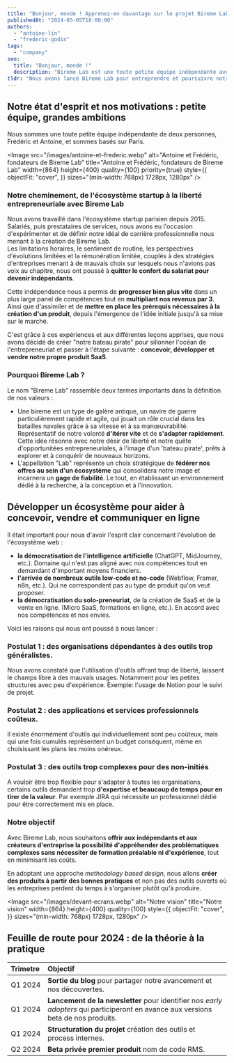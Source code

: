 ```yaml
---
title: "Bonjour, monde ! Apprenez-en davantage sur le projet Bireme Lab"
publishedAt: "2024-03-05T18:00:00"
authors:
  - "antoine-lin"
  - "frederic-godin"
tags:
  - "company"
seo:
  title: "Bonjour, monde !"
  description: "Bireme Lab est une toute petite équipe indépendante avec pour objectif de créer des micro-saas spécialisés pour les créateurs de contenu et les entreprises"
tldr: "Nous avons lancé Bireme Lab pour entreprendre et poursuivre notre recherche d'indépendance. Notre objectif est de créer des micro-saas spécialisés pour les créateurs de contenu et les entreprises. Notre feuille de route pour le Q1 et Q2 2024 inclut le lancement d'un blog, d'une newsletter, et l'accès à notre premier produit en beta privé."
---
```


## Notre état d'esprit et nos motivations : petite équipe, grandes ambitions

Nous sommes une toute petite équipe indépendante de deux personnes, Frédéric et Antoine, et sommes basés sur Paris.

<Image
  src="/images/antoine-et-frederic.webp"
  alt="Antoine et Frédéric, fondateurs de Bireme Lab"
  title="Antoine et Frédéric, fondateurs de Bireme Lab"
  width={864}
  height={400}
  quality={100}
  priority={true}
  style={{
    objectFit: "cover",
  }}
  sizes="(min-width: 768px) 1728px, 1280px"
/>

### Notre cheminement, de l'écosystème startup à la liberté entrepreneuriale avec Bireme Lab

Nous avons travaillé dans l'écosystème startup parisien depuis 2015. Salariés, puis prestataires de services, nous avons eu l'occasion d'expérimenter et de définir notre idéal de carrière professionnelle nous menant à la création de Bireme Lab.   
Les limitations horaires, le sentiment de routine, les perspectives d'évolutions limitées et la rémunération limitée, couplés à des stratégies d'entreprises menant à de mauvais choix sur lesquels nous n'avions pas voix au chapitre, nous ont poussé à **quitter le confort du salariat pour devenir indépendants**.

Cette indépendance nous a permis de **progresser bien plus vite** dans un plus large panel de compétences tout en **multipliant nos revenus par 3**. Ainsi que d'assimiler et de **mettre en place les prérequis nécessaires à la création d'un produit**, depuis l'émergence de l'idée initiale jusqu'à sa mise sur le marché.

C'est grâce à ces expériences et aux différentes leçons apprises, que nous avons décidé de créer "notre bateau pirate" pour sillonner l'océan de l'entrepreneuriat et passer à l'étape suivante : **concevoir, développer et vendre notre propre produit SaaS**.

### Pourquoi Bireme Lab ?

Le nom "Bireme Lab" rassemble deux termes importants dans la définition de nos valeurs :
- Une bireme est un type de galère antique, un navire de guerre particulièrement rapide et agile, qui jouait un rôle crucial dans les batailles navales grâce à sa vitesse et à sa manœuvrabilité. Représentatif de notre volonté **d'itérer vite** et de **s'adapter rapidement**. Cette idée résonne avec notre désir de liberté et notre quête d'opportunitées entrepreneuriales, à l'image d'un 'bateau pirate', prêts à explorer et à conquérir de nouveaux horizons.
- L'appellation "Lab" représente un choix stratégique de **fédérer nos offres au sein d'un écosystème** qui consolidera notre image et incarnera un **gage de fiabilité**. Le tout, en établissant un environnement dédié à la recherche, à la conception et à l'innovation.

## Développer un écosystème pour aider à concevoir, vendre et communiquer en ligne

Il était important pour nous d'avoir l'esprit clair concernant l'évolution de l'écosystème web :
- **la démocratisation de l'intelligence artificielle** (ChatGPT, MidJourney, etc.). Domaine qui n'est pas aligné avec nos compétences tout en demandant d'important moyens financiers.
- **l'arrivée de nombreux outils low-code et no-code** (Webflow, Framer, n8n, etc.). Qui ne correspondent pas au type de produit qu'on veut proposer.
- **la démocratisation du solo-preneuriat**, de la création de SaaS et de la vente en ligne. (Micro SaaS, formations en ligne, etc.). En accord avec nos compétences et nos envies.

Voici les raisons qui nous ont poussé à nous lancer :

### Postulat 1 : des organisations dépendantes à des outils trop généralistes.

Nous avons constaté que l'utilisation d'outils offrant trop de liberté, laissent le champs libre à des mauvais usages. Notamment pour les petites structures avec peu d'expérience. Exemple: l'usage de Notion pour le suivi de projet.  

### Postulat 2 : des applications et services professionnels coûteux.

Il existe énormément d'outils qui individuellement sont peu coûteux, mais qui une fois cumulés représentent un budget conséquent, même en choisissant les plans les moins onéreux.

### Postulat 3 : des outils trop complexes pour des non-initiés

A vouloir être trop flexible pour s'adapter à toutes les organisations, certains outils demandent trop **d'expertise et beaucoup de temps pour en tirer de la valeur**. Par exemple JIRA qui nécessite un professionnel dédié pour être correctement mis en place.

### Notre objectif

Avec Bireme Lab, nous souhaitons **offrir aux indépendants et aux créateurs d'entreprise la possibilité d'appréhender des problématiques complexes sans nécessiter de formation préalable ni d'expérience**, tout en minimisant les coûts.

En adoptant une approche *methodology based design*, nous allons **créer des produits à partir des bonnes pratiques** et non pas des outils ouverts où les entreprises perdent du temps à s'organiser plutôt qu'à produire.

<Image
  src="/images/devant-ecrans.webp"
  alt="Notre vision"
  title="Notre vision"
  width={864}
  height={400}
  quality={100}
  style={{
    objectFit: "cover",
  }}
  sizes="(min-width: 768px) 1728px, 1280px"
/>

## Feuille de route pour 2024 : de la théorie à la pratique

| Trimetre | Objectif                                                                                                                                                                     |
|:---------|:-----------------------------------------------------------------------------------------------------------------------------------------------------------------------------|
| Q1 2024  | **Sortie du blog** pour partager notre avancement et nos découvertes.                                                                                                        |
| Q1 2024  | **Lancement de la newsletter** pour identifier nos *early adopters* qui participeront en avance aux versions beta de nos produits. <NewsletterTrigger content="S'abonner" /> |
| Q1 2024  | **Structuration du projet** création des outils et process internes.                                                                                                         |
| Q2 2024  | **Beta privée premier produit** nom de code RMS.                                                                                                                             |
